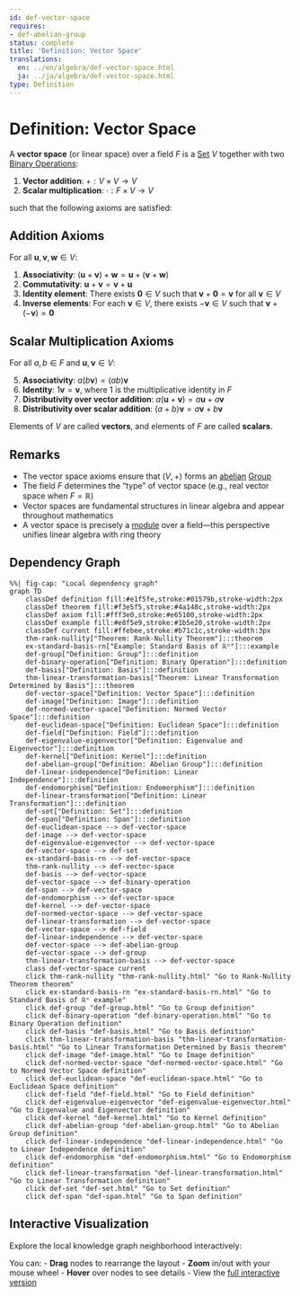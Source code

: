 ```yaml
---
id: def-vector-space
requires:
- def-abelian-group
status: complete
title: 'Definition: Vector Space'
translations:
  en: ../en/algebra/def-vector-space.html
  ja: ../ja/algebra/def-vector-space.html
type: Definition
---
```


# Definition: Vector Space {#def-vector-space}

A **vector space** (or linear space) over a field $F$ is a [Set](../logic-set-theory/def-set.qmd) $V$ together with two [Binary Operations](def-binary-operation.qmd):

1. **Vector addition**: $+ : V \times V \to V$
2. **Scalar multiplication**: $\cdot : F \times V \to V$

such that the following axioms are satisfied:

## Addition Axioms

For all $\mathbf{u}, \mathbf{v}, \mathbf{w} \in V$:

1. **Associativity**: $(\mathbf{u} + \mathbf{v}) + \mathbf{w} = \mathbf{u} + (\mathbf{v} + \mathbf{w})$
2. **Commutativity**: $\mathbf{u} + \mathbf{v} = \mathbf{v} + \mathbf{u}$
3. **Identity element**: There exists $\mathbf{0} \in V$ such that $\mathbf{v} + \mathbf{0} = \mathbf{v}$ for all $\mathbf{v} \in V$
4. **Inverse elements**: For each $\mathbf{v} \in V$, there exists $-\mathbf{v} \in V$ such that $\mathbf{v} + (-\mathbf{v}) = \mathbf{0}$

## Scalar Multiplication Axioms

For all $a, b \in F$ and $\mathbf{u}, \mathbf{v} \in V$:

5. **Associativity**: $a(b\mathbf{v}) = (ab)\mathbf{v}$
6. **Identity**: $1\mathbf{v} = \mathbf{v}$, where $1$ is the multiplicative identity in $F$
7. **Distributivity over vector addition**: $a(\mathbf{u} + \mathbf{v}) = a\mathbf{u} + a\mathbf{v}$
8. **Distributivity over scalar addition**: $(a + b)\mathbf{v} = a\mathbf{v} + b\mathbf{v}$

Elements of $V$ are called **vectors**, and elements of $F$ are called **scalars**.

## Remarks

- The vector space axioms ensure that $(V, +)$ forms an [abelian](def-abelian-group.qmd) [Group](def-group.qmd)
- The field $F$ determines the "type" of vector space (e.g., real vector space when $F = \mathbb{R}$)
- Vector spaces are fundamental structures in linear algebra and appear throughout mathematics
- A vector space is precisely a [module](def-module.qmd) over a field—this perspective unifies linear algebra with ring theory

## Dependency Graph

```mermaid
%%| fig-cap: "Local dependency graph"
graph TD
    classDef definition fill:#e1f5fe,stroke:#01579b,stroke-width:2px
    classDef theorem fill:#f3e5f5,stroke:#4a148c,stroke-width:2px
    classDef axiom fill:#fff3e0,stroke:#e65100,stroke-width:2px
    classDef example fill:#e8f5e9,stroke:#1b5e20,stroke-width:2px
    classDef current fill:#ffebee,stroke:#b71c1c,stroke-width:3px
    thm-rank-nullity["Theorem: Rank-Nullity Theorem"]:::theorem
    ex-standard-basis-rn["Example: Standard Basis of ℝⁿ"]:::example
    def-group["Definition: Group"]:::definition
    def-binary-operation["Definition: Binary Operation"]:::definition
    def-basis["Definition: Basis"]:::definition
    thm-linear-transformation-basis["Theorem: Linear Transformation Determined by Basis"]:::theorem
    def-vector-space["Definition: Vector Space"]:::definition
    def-image["Definition: Image"]:::definition
    def-normed-vector-space["Definition: Normed Vector Space"]:::definition
    def-euclidean-space["Definition: Euclidean Space"]:::definition
    def-field["Definition: Field"]:::definition
    def-eigenvalue-eigenvector["Definition: Eigenvalue and Eigenvector"]:::definition
    def-kernel["Definition: Kernel"]:::definition
    def-abelian-group["Definition: Abelian Group"]:::definition
    def-linear-independence["Definition: Linear Independence"]:::definition
    def-endomorphism["Definition: Endomorphism"]:::definition
    def-linear-transformation["Definition: Linear Transformation"]:::definition
    def-set["Definition: Set"]:::definition
    def-span["Definition: Span"]:::definition
    def-euclidean-space --> def-vector-space
    def-image --> def-vector-space
    def-eigenvalue-eigenvector --> def-vector-space
    def-vector-space --> def-set
    ex-standard-basis-rn --> def-vector-space
    thm-rank-nullity --> def-vector-space
    def-basis --> def-vector-space
    def-vector-space --> def-binary-operation
    def-span --> def-vector-space
    def-endomorphism --> def-vector-space
    def-kernel --> def-vector-space
    def-normed-vector-space --> def-vector-space
    def-linear-transformation --> def-vector-space
    def-vector-space --> def-field
    def-linear-independence --> def-vector-space
    def-vector-space --> def-abelian-group
    def-vector-space --> def-group
    thm-linear-transformation-basis --> def-vector-space
    class def-vector-space current
    click thm-rank-nullity "thm-rank-nullity.html" "Go to Rank-Nullity Theorem theorem"
    click ex-standard-basis-rn "ex-standard-basis-rn.html" "Go to Standard Basis of ℝⁿ example"
    click def-group "def-group.html" "Go to Group definition"
    click def-binary-operation "def-binary-operation.html" "Go to Binary Operation definition"
    click def-basis "def-basis.html" "Go to Basis definition"
    click thm-linear-transformation-basis "thm-linear-transformation-basis.html" "Go to Linear Transformation Determined by Basis theorem"
    click def-image "def-image.html" "Go to Image definition"
    click def-normed-vector-space "def-normed-vector-space.html" "Go to Normed Vector Space definition"
    click def-euclidean-space "def-euclidean-space.html" "Go to Euclidean Space definition"
    click def-field "def-field.html" "Go to Field definition"
    click def-eigenvalue-eigenvector "def-eigenvalue-eigenvector.html" "Go to Eigenvalue and Eigenvector definition"
    click def-kernel "def-kernel.html" "Go to Kernel definition"
    click def-abelian-group "def-abelian-group.html" "Go to Abelian Group definition"
    click def-linear-independence "def-linear-independence.html" "Go to Linear Independence definition"
    click def-endomorphism "def-endomorphism.html" "Go to Endomorphism definition"
    click def-linear-transformation "def-linear-transformation.html" "Go to Linear Transformation definition"
    click def-set "def-set.html" "Go to Set definition"
    click def-span "def-span.html" "Go to Span definition"
```

## Interactive Visualization

Explore the local knowledge graph neighborhood interactively:

::: {.graph-viz data-id="def-vector-space" data-width="700" data-height="500"}
:::

You can:
- **Drag** nodes to rearrange the layout
- **Zoom** in/out with your mouse wheel
- **Hover** over nodes to see details
- View the [full interactive version](../../output/interactive/def-vector-space.html){target="_blank"}
